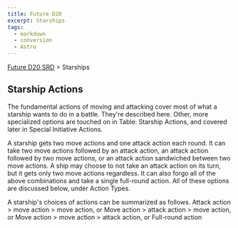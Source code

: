 ```yaml
---
title: Future D20
excerpt: Starships
tags:
  - markdown
  - conversion
  - Astro
---
```






[Future D20 SRD]( / ) > Starships




## Starship Actions


The fundamental actions of moving and attacking cover most of what a starship wants to do in a battle. They're described here. Other, more specialized options are touched on in Table: Starship Actions, and covered later in Special Initiative Actions.


A starship gets two move actions and one attack action each round. It can take two move actions followed by an attack action, an attack action followed by two move actions, or an attack action sandwiched between two move actions. A ship may choose to not take an attack action on its turn, but it gets only two move actions regardless. It can also forgo all of the above combinations and take a single full-round action. All of these options are discussed below, under Action Types.


A starship's choices of actions can be summarized as follows.
Attack action > move action > move action, or
Move action > attack action > move action, or
Move action > move action > attack action, or
Full-round action



